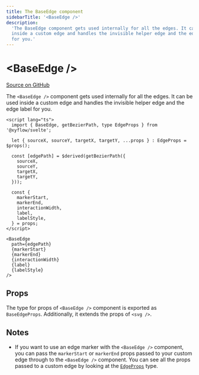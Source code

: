 ```yaml
---
title: The BaseEdge component
sidebarTitle: '<BaseEdge />'
description:
  'The BaseEdge component gets used internally for all the edges. It can be used
  inside a custom edge and handles the invisible helper edge and the edge label
  for you.'
---
```


# \<BaseEdge />

[Source on GitHub](https://github.com/xyflow/xyflow/blob/main/packages/svelte/src/lib/components/BaseEdge/BaseEdge.svelte)

The `<BaseEdge />` component gets used internally for all the edges. It can be
used inside a custom edge and handles the invisible helper edge and the edge label
for you.

```svelte filename="CustomEdge.svelte"
<script lang="ts">
  import { BaseEdge, getBezierPath, type EdgeProps } from '@xyflow/svelte';

  let { sourceX, sourceY, targetX, targetY, ...props } : EdgeProps = $props();

  const [edgePath] = $derived(getBezierPath({
    sourceX,
    sourceY,
    targetX,
    targetY,
  }));

  const {
    markerStart,
    markerEnd,
    interactionWidth,
    label,
    labelStyle,
  } = props;
</script>

<BaseEdge
  path={edgePath}
  {markerStart}
  {markerEnd}
  {interactionWidth}
  {label}
  {labelStyle}
/>
```

## Props

The type for props of `<BaseEdge />` component is exported as `BaseEdgeProps`. Additionally, it extends the props of `<svg />`.

<APIDocs
  componentName="BaseEdge"
  groupKeys="Omit<HTMLAttributes<SVGPathElement>, 'd' | 'path' | 'markerStart' | 'markerEnd'>"
/>

## Notes

- If you want to use an edge marker with the `<BaseEdge />` component, you can
  pass the `markerStart` or `markerEnd` props passed to your custom edge through
  to the `<BaseEdge />` component. You can see all the props passed to a custom
  edge by looking at the [`EdgeProps`](/api-reference/types/edge-props) type.
